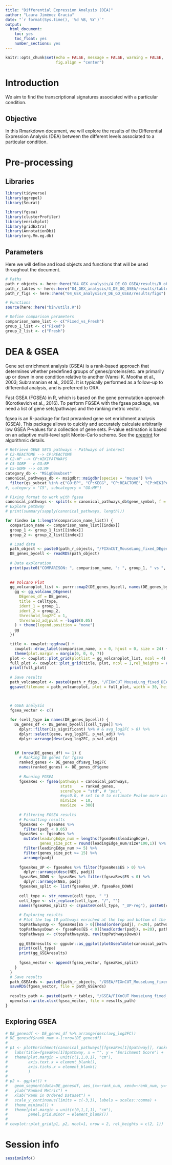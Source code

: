 ```yaml
---
title: "Differential Expression Analysis (DEA)"
author: "Laura Jiménez Gracia"
date: "`r format(Sys.time(), '%d %B, %Y')`"
output:
  html_document:
    toc: yes
    toc_float: yes
    number_sections: yes
---
```


```r
knitr::opts_chunk$set(echo = FALSE, message = FALSE, warning = FALSE,
                      fig.align = "center")
```

# Introduction
We aim to find the transcriptional signatures associated with a particular condition.

## Objective
In this Rmarkdown document, we will explore the results of the Differential Expression Analysis (DEA) between the different levels associated to a particular condition.

# Pre-processing
## Libraries
```r
library(tidyverse)
library(ggrepel)
library(Seurat)

library(fgsea)
library(clusterProfiler)
library(enrichplot)
library(gridExtra)
library(AnnotationDbi)
library(org.Mm.eg.db)
```

## Parameters
Here we will define and load objects and functions that will be used throughout the document.
```r
# Paths
path_r_objects <- here::here("04_GEX_analysis/4_DE_GO_GSEA/results/R_objects")
path_r_tables <- here::here("04_GEX_analysis/4_DE_GO_GSEA/results/tables")
path_r_figs <- here::here("04_GEX_analysis/4_DE_GO_GSEA/results/figs")

# Functions
source(here::here("bin/utils.R"))

# Define comparison parameters
comparison_name_list <- c("Fixed_vs_Fresh")
group_1_list <- c("Fixed")
group_2_list <- c("Fresh")
```


# DEA & GSEA

Gene set enrichment analysis (GSEA) is a rank-based approach that determines whether predefined groups of genes/proteins/etc. are primarily up or down in one condition relative to another (Vamsi K. Mootha et al., 2003; Subramanian et al., 2005). It is typically performed as a follow-up to differential analysis, and is preferred to ORA.

Fast GSEA (FGSEA) in R, which is based on the gene permutation approach (Korotkevich et al., 2016). To perform FGSEA with the fgsea package, we need a list of gene sets/pathways and the ranking metric vector.

fgsea is an R-package for fast preranked gene set enrichment analysis (GSEA). This package allows to quickly and accurately calculate arbitrarily low GSEA P-values for a collection of gene sets. P-value estimation is based on an adaptive multi-level split Monte-Carlo scheme. See the [preprint](https://www.biorxiv.org/content/10.1101/060012v2) for algorithmic details.

```r
# Retrieve GENE SETS pathways - Pathways of interest
# C2-REACTOME --> CP:REACTOME
# C2-WP --> CP:WIKIPATHWAYS
# C5-GOBP --> GO:BP 
# C5-GOMF --> GO:MF
category_db <- "MSigDBsubset"
canonical_pathways_db <- msigdbr::msigdbr(species = "mouse") %>% 
  filter(gs_subcat %in% c("GO:BP", "CP:KEGG", "CP:REACTOME", "CP:WIKIPATHWAYS"))
#, category = "C5", subcategory = "GO:MF")

# Fixing format to work with fgsea
canonical_pathways <- split(x = canonical_pathways_db$gene_symbol, f = canonical_pathways_db$gs_name)
# Explore pathway
# print(summary(sapply(canonical_pathways, length)))
```


```r
for (index in 1:length(comparison_name_list)) {
  comparison_name <- comparison_name_list[[index]]
  group_1 <- group_1_list[[index]]
  group_2 <- group_2_list[[index]]

  # Load data
  path_object <- paste0(path_r_objects, "/FIXnCUT_MouseLung_fixed_DEgenes_cells_", comparison_name, ".rds")
  DE_genes_bycell <- readRDS(path_object)
  
  # Data exploration
  print(paste0("COMPARISON: ", comparison_name, ": ", group_1, " vs ", group_2))
 
  
  ## Volcano Plot
  gg_volcanoplot_list <- purrr::map2(DE_genes_bycell, names(DE_genes_bycell),  function(DE_genes, celltype) {
    gg <- gg_volcano_DEgenes(
      DEgenes_df = DE_genes, 
      title = celltype, 
      ident_1 = group_1,
      ident_2 = group_2,
      threshold_log2FC = 1,
      threshold_adjpval = -log10(0.05)
    ) + theme(legend.position = "none")
    gg
  })

  title <- cowplot::ggdraw() + 
    cowplot::draw_label(comparison_name, x = 0, hjust = 0, size = 24) + 
    theme(plot.margin = margin(0, 0, 0, 7))
  plot <- cowplot::plot_grid(plotlist = gg_volcanoplot_list, ncol = 4)
  full_plot <- cowplot::plot_grid(title, plot, ncol = 1,rel_heights = c(0.1, 1))
  print(full_plot)  
  
  # Save results
  path_volcanoplot <- paste0(path_r_figs, "/FIXnCUT_MouseLung_fixed_DEAcells_", comparison_name, ".svg")
  ggsave(filename = path_volcanoplot, plot = full_plot, width = 30, height = 30, dpi = 300)


  
  # GSEA analysis
  fgsea_vector <- c()
  
  for (cell_type in names(DE_genes_bycell)) {
    DE_genes_df <- DE_genes_bycell[[cell_type]] %>% 
      dplyr::filter(is_significant) %>% # & avg_log2FC > 0) %>% 
      dplyr::select(gene, avg_log2FC, p_val_adj) %>% 
      dplyr::arrange(desc(avg_log2FC, p_val_adj))

    
    if (nrow(DE_genes_df) >= 1) {
      # Ranking DE genes for fgsea
      ranked_genes <- DE_genes_df$avg_log2FC
      names(ranked_genes) <- DE_genes_df$gene
  
      # Running FGSEA
      fgseaRes <- fgsea(pathways = canonical_pathways, 
                        stats    = ranked_genes,
                        scoreType = "std", # "pos",
                        #eps0.0, # set to 0 to estimate Pvalue more accurately
                        minSize  = 10,
                        maxSize  = 300)
      
      # Filtering FGSEA results
      # Formatting results
      fgseaRes <- fgseaRes %>% 
        filter(padj < 0.05) 
      fgseaRes <- fgseaRes %>% 
        mutate(leadingEdge_num = lengths(fgseaRes$leadingEdge),
               genes_size_pct = round(leadingEdge_num/size*100,1)) %>% 
        filter(leadingEdge_num >= 5) %>% 
        filter(genes_size_pct >= 15) %>% 
        arrange(padj)
      
      fgseaRes_UP <- fgseaRes %>% filter(fgseaRes$ES > 0) %>% 
        dplyr::arrange(desc(NES, padj))
      fgseaRes_DOWN <- fgseaRes %>% filter(fgseaRes$ES < 0) %>% 
        dplyr::arrange(NES, padj)
      fgseaRes_split <- list(fgseaRes_UP, fgseaRes_DOWN)
      
      cell_type <- str_remove(cell_type, " ")
      cell_type <- str_replace(cell_type, "/", "")
      names(fgseaRes_split) <- c(paste0(cell_type, "_UP-reg"), paste0(cell_type, "_DOWN-reg"))
      
      # Exploring results
      # Plot the top 10 pathways enriched at the top and bottom of the ranked list, respectively.
      topPathwaysUp <- fgseaRes[ES > 0][head(order(padj), n=20), pathway]
      topPathwaysDown <- fgseaRes[ES < 0][head(order(padj), n=20), pathway]
      topPathways <- c(topPathwaysUp, rev(topPathwaysDown))
      
      gg_GSEAresults <- ggpubr::as_ggplot(plotGseaTable(canonical_pathways[topPathways], ranked_genes, fgseaRes, render = F))
      print(cell_type)
      print(gg_GSEAresults)
      
      fgsea_vector <- append(fgsea_vector, fgseaRes_split)
    }
  }
  # Save results
  path_GSEArds <- paste0(path_r_objects, "/GSEA/FIXnCUT_MouseLung_fixed_GSEAcells_", comparison_name, "_", category_db ,".rds")
  saveRDS(fgsea_vector, file = path_GSEArds)
  
  results_path <- paste0(path_r_tables, "/GSEA/FIXnCUT_MouseLung_fixed_GSEAcells_", comparison_name, "_", category_db ,".xlsx")
  openxlsx::write.xlsx(fgsea_vector, file = results_path)
}
```

## Exploring GSEA
```r
# DE_genesdf <- DE_genes_df %>% arrange(desc(avg_log2FC))
# DE_genesdf$rank_num <-1:nrow(DE_genesdf)
# 
# p1 <- plotEnrichment(canonical_pathways[[fgseaRes[1]$pathway]], ranked_genes) +
#   labs(title=fgseaRes[1]$pathway, x = "", y = "Enrichment Score") +
#   theme(plot.margin = unit(c(1,1,0,1), "cm"),
#         axis.text.x = element_blank(),
#         axis.ticks.x = element_blank()
#         )
# 
# p2 <- ggplot() +
#   geom_segment(data=DE_genesdf, aes_(x=~rank_num, xend=~rank_num, y=~avg_log2FC, yend=0), color="grey") +
#   ylab("Ranked Metric") +
#   xlab("Rank in Ordered Dataset") +
#   scale_y_continuous(limits = c(-3,3), labels = scales::comma) +
#   theme_minimal() + 
#   theme(plot.margin = unit(c(0,1,1,1), "cm"),
#         panel.grid.minor = element_blank())
# 
# cowplot::plot_grid(p1, p2, ncol=1, nrow = 2, rel_heights = c(2, 1))
```


# Session info
```r
sessionInfo()
```
